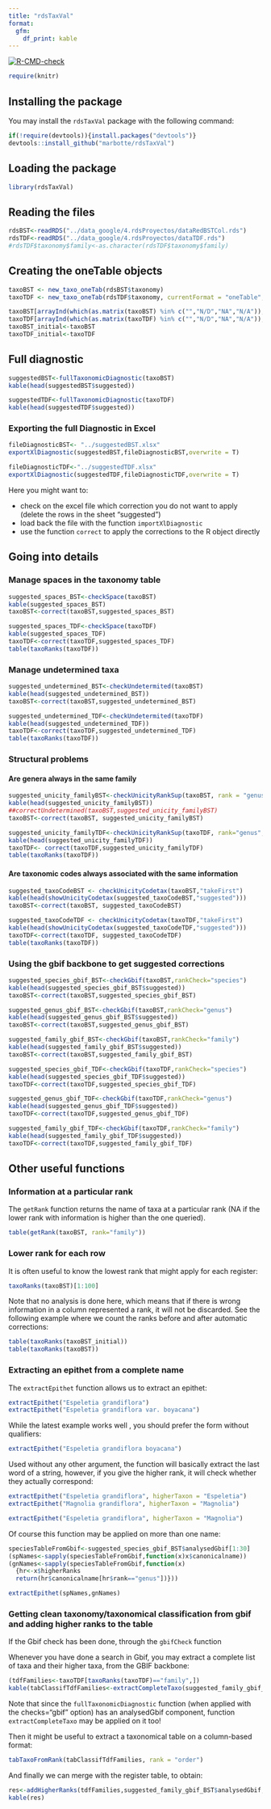 ```yaml
---
title: "rdsTaxVal"
format: 
  gfm:
    df_print: kable
---
```


<!-- badges: start -->
[![R-CMD-check](https://github.com/marbotte/rdsTaxVal/actions/workflows/R-CMD-check.yaml/badge.svg)](https://github.com/marbotte/rdsTaxVal/actions/workflows/R-CMD-check.yaml)
<!-- badges: end -->


```r
require(knitr)
```


## Installing the package

You may install the `rdsTaxVal` package with the following command:

```r
if(!require(devtools)){install.packages("devtools")}
devtools::install_github("marbotte/rdsTaxVal")
```
## Loading the package

```r
library(rdsTaxVal)
```


## Reading the files 

```r
rdsBST<-readRDS("../data_google/4.rdsProyectos/dataRedBSTCol.rds")
rdsTDF<-readRDS("../data_google/4.rdsProyectos/dataTDF.rds")
#rdsTDF$taxonomy$family<-as.character(rdsTDF$taxonomy$family)
```

## Creating the oneTable objects


```r
taxoBST <- new_taxo_oneTab(rdsBST$taxonomy)
taxoTDF <- new_taxo_oneTab(rdsTDF$taxonomy, currentFormat = "oneTable", taxonRanks_names = c(family="family", genus="genus",species="sp_epithet"), taxonRanks_epithetized = c("sp_epithet"))

taxoBST[arrayInd(which(as.matrix(taxoBST) %in% c("","N/D","NA","N/A")), .dim=dim(taxoBST), useNames = T)] <- NA
taxoTDF[arrayInd(which(as.matrix(taxoTDF) %in% c("","N/D","NA","N/A")), .dim=dim(taxoTDF), useNames = T)] <- NA
taxoBST_initial<-taxoBST
taxoTDF_initial<-taxoTDF
```

## Full diagnostic

```r
suggestedBST<-fullTaxonomicDiagnostic(taxoBST)
kable(head(suggestedBST$suggested))
```


```r
suggestedTDF<-fullTaxonomicDiagnostic(taxoTDF)
kable(head(suggestedTDF$suggested))
```

### Exporting the full Diagnostic in Excel

```r
fileDiagnosticBST<- "../suggestedBST.xlsx"
exportXlDiagnostic(suggestedBST,fileDiagnosticBST,overwrite = T)
```

```r
fileDiagnosticTDF<-"../suggestedTDF.xlsx"
exportXlDiagnostic(suggestedTDF,fileDiagnosticTDF,overwrite = T)
```

Here you might want to:

* check on the excel file which correction you do not want to apply (delete the rows in the sheet "suggested")
* load back the file with the function `importXlDiagnostic`
* use the function `correct` to apply the corrections to the R object directly



## Going into details



### Manage spaces in the taxonomy table

```r
suggested_spaces_BST<-checkSpace(taxoBST)
kable(suggested_spaces_BST)
taxoBST<-correct(taxoBST,suggested_spaces_BST)
```


```r
suggested_spaces_TDF<-checkSpace(taxoTDF)
kable(suggested_spaces_TDF)
taxoTDF<-correct(taxoTDF,suggested_spaces_TDF)
table(taxoRanks(taxoTDF))
```

### Manage undetermined taxa

```r
suggested_undetermined_BST<-checkUndetermited(taxoBST)
kable(head(suggested_undetermined_BST))
taxoBST<-correct(taxoBST,suggested_undetermined_BST)
```

```r
suggested_undetermined_TDF<-checkUndetermited(taxoTDF)
kable(head(suggested_undetermined_TDF))
taxoTDF<-correct(taxoTDF,suggested_undetermined_TDF)
table(taxoRanks(taxoTDF))
```


### Structural problems
#### Are genera always in the same family

```r
suggested_unicity_familyBST<-checkUnicityRankSup(taxoBST, rank = "genus", superior="family")
kable(head(suggested_unicity_familyBST))
##correctUndetermined(taxoBST,suggested_unicity_familyBST)
taxoBST<-correct(taxoBST, suggested_unicity_familyBST)
```

```r
suggested_unicity_familyTDF<-checkUnicityRankSup(taxoTDF, rank="genus",superior="family")
kable(head(suggested_unicity_familyTDF))
taxoTDF<- correct(taxoTDF,suggested_unicity_familyTDF)
table(taxoRanks(taxoTDF))
```

#### Are taxonomic codes always associated with the same information

```r
suggested_taxoCodeBST <- checkUnicityCodetax(taxoBST,"takeFirst")
kable(head(showUnicityCodetax(suggested_taxoCodeBST,"suggested")))
taxoBST<-correct(taxoBST, suggested_taxoCodeBST)
```

```r
suggested_taxoCodeTDF <- checkUnicityCodetax(taxoTDF,"takeFirst")
kable(head(showUnicityCodetax(suggested_taxoCodeTDF,"suggested")))
taxoTDF<-correct(taxoTDF, suggested_taxoCodeTDF)
table(taxoRanks(taxoTDF))
```

### Using the gbif backbone to get suggested corrections

```r
suggested_species_gbif_BST<-checkGbif(taxoBST,rankCheck="species")
kable(head(suggested_species_gbif_BST$suggested))
taxoBST<-correct(taxoBST,suggested_species_gbif_BST)
```

```r
suggested_genus_gbif_BST<-checkGbif(taxoBST,rankCheck="genus")
kable(head(suggested_genus_gbif_BST$suggested))
taxoBST<-correct(taxoBST,suggested_genus_gbif_BST)
```

```r
suggested_family_gbif_BST<-checkGbif(taxoBST,rankCheck="family")
kable(head(suggested_family_gbif_BST$suggested))
taxoBST<-correct(taxoBST,suggested_family_gbif_BST)
```


```r
suggested_species_gbif_TDF<-checkGbif(taxoTDF,rankCheck="species")
kable(head(suggested_species_gbif_TDF$suggested))
taxoTDF<-correct(taxoTDF,suggested_species_gbif_TDF)
```

```r
suggested_genus_gbif_TDF<-checkGbif(taxoTDF,rankCheck="genus")
kable(head(suggested_genus_gbif_TDF$suggested))
taxoTDF<-correct(taxoTDF,suggested_genus_gbif_TDF)
```

```r
suggested_family_gbif_TDF<-checkGbif(taxoTDF,rankCheck="family")
kable(head(suggested_family_gbif_TDF$suggested))
taxoTDF<-correct(taxoTDF,suggested_family_gbif_TDF)
```


## Other useful functions

### Information at a particular rank

The `getRank` function returns the name of taxa at a particular rank (NA if the lower rank with information is higher than the one queried).

```r
table(getRank(taxoBST, rank="family"))
```

### Lower rank for each row
It is often useful to know the lowest rank that might apply for each register:

```r
taxoRanks(taxoBST)[1:100]
```

Note that no analysis is done here, which means that if there is wrong information in a column represented a rank, it will not be discarded. See the following example where we count the ranks before and after automatic corrections:

```r
table(taxoRanks(taxoBST_initial))
table(taxoRanks(taxoBST))
```


### Extracting an epithet from a complete name



The `extractEpithet` function allows us to extract an epithet:

```r
extractEpithet("Espeletia grandiflora")
extractEpithet("Espeletia grandiflora var. boyacana")
```

While the latest example works well , you should prefer the form without qualifiers:

```r
extractEpithet("Espeletia grandiflora boyacana")
```

Used without any other argument, the function will basically extract the last word of a string, however, if you give the higher rank, it will check whether they actually correspond:

```r
extractEpithet("Espeletia grandiflora", higherTaxon = "Espeletia")
extractEpithet("Magnolia grandiflora", higherTaxon = "Magnolia")
```


```r
extractEpithet("Espeletia grandiflora", higherTaxon = "Magnolia")
```


Of course this function may be applied on more than one name:
```r
speciesTableFromGbif<-suggested_species_gbif_BST$analysedGbif[1:30]
(spNames<-sapply(speciesTableFromGbif,function(x)x$canonicalname))
(gnNames<-sapply(speciesTableFromGbif,function(x)
  {hr<-x$higherRanks
  return(hr$canonicalname[hr$rank=="genus"])}))
```

```r
extractEpithet(spNames,gnNames)
```


### Getting clean taxonomy/taxonomical classification from gbif and adding higher ranks to the table

If the Gbif check has been done, through the `gbifCheck` function

Whenever you have done a search in Gbif, you may extract a complete list of taxa and their higher taxa, from the GBIF backbone:
```r
(tdfFamilies<-taxoTDF[taxoRanks(taxoTDF)=="family",])
kable(tabClassifTdfFamilies<-extractCompleteTaxo(suggested_family_gbif_BST$analysedGbif))
```

Note that since the `fullTaxonomicDiagnostic` function (when applied with the checks="gbif" option) has an analysedGbif component, function `extractCompleteTaxo` may be applied on it too!

Then it might be useful to extract a taxonomical table on a column-based format:

```r
tabTaxoFromRank(tabClassifTdfFamilies, rank = "order")
```

And finally we can merge with the register table, to obtain:

```r
res<-addHigherRanks(tdfFamilies,suggested_family_gbif_BST$analysedGbif,ranks = c("phylum","class","order"),mergeOn="family")
kable(res)
```


